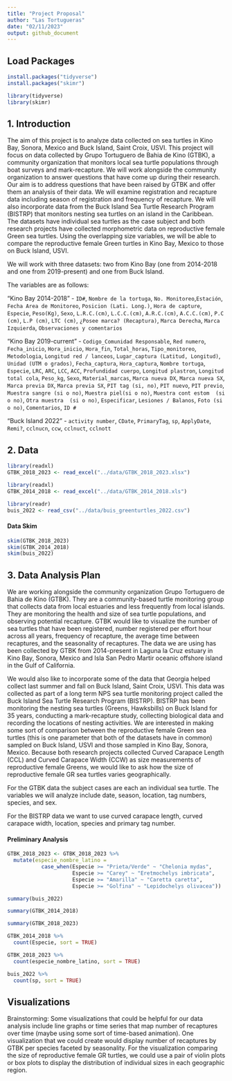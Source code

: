 ```yaml
---
title: "Project Proposal"
author: "Las Tortugueras"
date: "02/11/2023"
output: github_document
---
```

## Load Packages
```r
install.packages("tidyverse")
install.packages("skimr")

library(tidyverse)
library(skimr)
```

## 1. Introduction

The aim of this project is to analyze data collected on sea turtles in Kino Bay, Sonora, Mexico and Buck Island, Saint Croix, USVI. This project will focus on data collected by Grupo Tortuguero de Bahia de Kino (GTBK), a community organization that monitors local sea turtle populations through boat surveys and mark-recapture. We will work alongside the community organization to answer questions that have come up during their research. Our aim is to address questions that have been raised by GTBK and offer them an analysis of their data. We will examine registration and recapture data including season of registration and frequency of recapture. We will also incorporate data from the Buck Island Sea Turtle Research Program (BISTRP) that monitors nesting sea turtles on an island in the Caribbean. The datasets have individual sea turtles as the case subject and both research projects have collected morphometric data on reproductive female Green sea turtles. Using the overlapping size variables, we will be able to compare the reproductive female Green turtles in Kino Bay, Mexico to those on Buck Island, USVI.

We will work with three datasets: two from Kino Bay (one from 2014-2018 and one from 2019-present) and one from Buck Island.

The variables are as follows:

"Kino Bay 2014-2018" - `ID#`, `Nombre de la tortuga`, `No. Monitoreo`,`Estación`, `Fecha Area de Monitoreo`, `Posicion (Lati. Long.)`, `Hora de capture`, `Especie`, `Peso(Kg)`, `Sexo`, `L.R.C.(cm)`, `L.C.C.(cm)`, `A.R.C.(cm)`, `A.C.C.(cm)`, `P.C (cm)`, `L.P (cm)`, `LTC (cm)`, `¿Posee marca? (Recaptura)`, `Marca Derecha`, `Marca Izquierda`, `Observaciones y comentarios`

"Kino Bay 2019-current" - `Codigo_Comunidad Responsable`, `Red numero`, `Fecha_inicio`, `Hora_inicio`, `Hora_fin`, `Total_horas`, `Tipo_monitoreo`, `Metodologia`, `Longitud red / lanceos`, `Lugar_captura	(Latitud, Longitud)`, `Unidad (UTM o grados)`, `Fecha_captura`, `Hora_captura`, `Nombre tortuga`, `Especie`, `LRC`, `ARC`, `LCC`, `ACC`, `Profundidad cuerpo`, `Longitud plastron`, `Longitud total cola`, `Peso_kg`, `Sexo`, `Material_marcas`, `Marca nueva DX`, `Marca nueva SX`, `Marca previa DX`, `Marca previa SX`, `PIT tag (si, no)`, `PIT nuevo`, `PIT previo`, `Muestra sangre (si o no)`, `Muestra piel(si o no)`, `Muestra cont estom  (si o no)`, `Otra muestra  (si o no)`, `Especificar`, `Lesiones / Balanos`, `Foto (si o no)`, `Comentarios`, `ID #`

"Buck Island 2022" - `activity number`, `CDate`, `PrimaryTag`, `sp`, `ApplyDate`, `Remi?`, `cclnucn`, `ccw`, `cclnuct`, `cclnott`


## 2. Data

```r
library(readxl)
GTBK_2018_2023 <- read_excel("../data/GTBK_2018_2023.xlsx") 

library(readxl)
GTBK_2014_2018 <- read_excel("../data/GTBK_2014_2018.xls")

library(readr)
buis_2022 <- read_csv("../data/buis_greenturtles_2022.csv")
```

#### Data Skim 

```r
skim(GTBK_2018_2023)
skim(GTBK_2014_2018)
skim(buis_2022)
```

## 3. Data Analysis Plan

We are working alongside the community organization Grupo Tortuguero de Bahia de Kino (GTBK). They are a community-based turtle monitoring group that collects data from local estuaries and less frequently from local islands. They are monitoring the health and size of sea turtle populations, and observing potential recapture. GTBK would like to visualize the number of sea turtles that have been registered, number registered per effort hour across all years, frequency of recapture, the average time between recaptures, and the seasonality of recaptures. The data we are using has been collected by GTBK from 2014-present in Laguna la Cruz estuary in Kino Bay, Sonora, Mexico and Isla San Pedro Martir oceanic offshore island in the Gulf of California.

We would also like to incorporate some of the data that Georgia helped collect last summer and fall on Buck Island, Saint Croix, USVI. This data was collected as part of a long term NPS sea turtle monitoring project called the Buck Island Sea Turtle Research Program (BISTRP). BISTRP has been monitoring the nesting sea turtles (Greens, Hawksbills) on Buck Island for 35 years, conducting a mark-recapture study, collecting biological data and recording the locations of nesting activities. We are interested in making some sort of comparison between the reproductive female Green sea turtles (this is one parameter that both of the datasets have in common) sampled on Buck Island, USVI and those sampled in Kino Bay, Sonora, Mexico. Because both research projects collected Curved Carapace Length (CCL) and Curved Carapace Width (CCW) as size measurements of reproductive female Greens, we would like to ask how the size of reproductive female GR sea turtles varies geographically. 

For the GTBK data the subject cases are each an individual sea turtle. The variables we will analyze include date, season, location, tag numbers, species, and sex. 

For the BISTRP data we want to use curved carapace length, curved carapace width, location, species and primary tag number.

#### Preliminary Analysis
```r
GTBK_2018_2023 <- GTBK_2018_2023 %>%
  mutate(especie_nombre_latino = 
           case_when(Especie >= "Prieta/Verde" ~ "Chelonia mydas",
                     Especie >= "Carey" ~ "Eretmochelys imbricata", 
                     Especie >= "Amarilla" ~ "Caretta caretta", 
                     Especie >= "Golfina" ~ "Lepidochelys olivacea"))

```

```r
summary(buis_2022)
```

```r
summary(GTBK_2014_2018)
```

```r
summary(GTBK_2018_2023)
```

```r
GTBK_2014_2018 %>%
  count(Especie, sort = TRUE)

GTBK_2018_2023 %>%
  count(especie_nombre_latino, sort = TRUE)

buis_2022 %>%
  count(sp, sort = TRUE)
```

## Visualizations 
Brainstorming: Some visualizations that could be helpful for our data analysis include line graphs or time series that map number of recaptures over time (maybe using some sort of time-based animation). One visualization that we could create would display number of recaptures by GTBK per species faceted by seasonality. For the visualization comparing the size of reproductive female GR turtles, we could use a pair of violin plots or box plots to display the distribution of individual sizes in each geographic region.